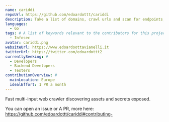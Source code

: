 ```yaml
---
name: cariddi
repoUrl: https://github.com/edoardottt/cariddi
description: Take a list of domains, crawl urls and scan for endpoints, secrets, api keys, file extensions, tokens and more...
languages:
  - Go
tags: # A list of keywords relevant to the contributors for this project
  - Infosec
avatar: cariddi.png
websiteUrl: https://www.edoardoottavianelli.it
twitterUrl: https://twitter.com/edoardottt2
currentlySeeking: #
  - Developers
  - Backend Developers
  - Testers
contributionOverview: #
  mainLocation: Europe
  idealEffort: 1 PR a month
---
```


<!-- Divide your content into sections using our handy shortcodes. Each section is optional -->

<Overview>

Fast multi-input web crawler discovering assets and secrets exposed.

</Overview>

<Contributing>

You can open an issue or A PR, more here: https://github.com/edoardottt/cariddi#contributing-

</Contributing>
